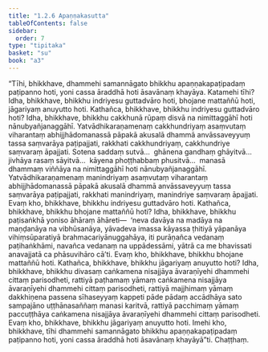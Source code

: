 ```yaml
---
title: "1.2.6 Apaṇṇakasutta"
tableOfContents: false
sidebar:
  order: 7
type: "tipitaka"
basket: "su"
book: "a3"
---
```



<DynamicBreadcrumb />

<Division number="16" book="a3">

<Paragraph number="68" book="a3">
“Tīhi, bhikkhave, dhammehi samannāgato bhikkhu apaṇṇakapaṭipadaṃ paṭipanno hoti, yoni cassa āraddhā hoti āsavānaṃ khayāya. Katamehi tīhi? Idha, bhikkhave, bhikkhu indriyesu guttadvāro hoti, bhojane mattaññū hoti, jāgariyaṃ anuyutto hoti.
</Paragraph>

<Paragraph number="69" book="a3">
Kathañca, bhikkhave, bhikkhu indriyesu guttadvāro hoti? Idha, bhikkhave, bhikkhu cakkhunā rūpaṃ disvā na nimittaggāhī hoti nānubyañjanaggāhī. Yatvādhikaraṇamenaṃ cakkhundriyaṃ asaṃvutaṃ viharantaṃ abhijjhādomanassā pāpakā akusalā dhammā anvāssaveyyuṃ tassa saṃvarāya paṭipajjati, rakkhati cakkhundriyaṃ, cakkhundriye saṃvaraṃ āpajjati. Sotena saddaṃ sutvā…  ghānena gandhaṃ ghāyitvā…  jivhāya rasaṃ sāyitvā…  kāyena phoṭṭhabbaṃ phusitvā…  manasā dhammaṃ viññāya na nimittaggāhī hoti nānubyañjanaggāhī. Yatvādhikaraṇamenaṃ manindriyaṃ asaṃvutaṃ viharantaṃ abhijjhādomanassā pāpakā akusalā dhammā anvāssaveyyuṃ tassa saṃvarāya paṭipajjati, rakkhati manindriyaṃ, manindriye saṃvaraṃ āpajjati. Evaṃ kho, bhikkhave, bhikkhu indriyesu guttadvāro hoti.
</Paragraph>

<Paragraph number="70" book="a3">
Kathañca, bhikkhave, bhikkhu bhojane mattaññū hoti? Idha, bhikkhave, bhikkhu paṭisaṅkhā yoniso āhāraṃ āhāreti—  ‘neva davāya na madāya na maṇḍanāya na vibhūsanāya, yāvadeva imassa kāyassa ṭhitiyā yāpanāya vihiṃsūparatiyā brahmacariyānuggahāya, iti purāṇañca vedanaṃ paṭihaṅkhāmi, navañca vedanaṃ na uppādessāmi, yātrā ca me bhavissati anavajjatā ca phāsuvihāro cā’ti. Evaṃ kho, bhikkhave, bhikkhu bhojane mattaññū hoti.
</Paragraph>

<Paragraph number="71" book="a3">
Kathañca, bhikkhave, bhikkhu jāgariyaṃ anuyutto hoti? Idha, bhikkhave, bhikkhu divasaṃ caṅkamena nisajjāya āvaraṇīyehi dhammehi cittaṃ parisodheti, rattiyā paṭhamaṃ yāmaṃ caṅkamena nisajjāya āvaraṇīyehi dhammehi cittaṃ parisodheti, rattiyā majjhimaṃ yāmaṃ dakkhiṇena passena sīhaseyyaṃ kappeti pāde pādaṃ accādhāya sato sampajāno uṭṭhānasaññaṃ manasi karitvā, rattiyā pacchimaṃ yāmaṃ paccuṭṭhāya caṅkamena nisajjāya āvaraṇīyehi dhammehi cittaṃ parisodheti. Evaṃ kho, bhikkhave, bhikkhu jāgariyaṃ anuyutto hoti. Imehi kho, bhikkhave, tīhi dhammehi samannāgato bhikkhu apaṇṇakapaṭipadaṃ paṭipanno hoti, yoni cassa āraddhā hoti āsavānaṃ khayāyā”ti.

</Paragraph>
</Division>

<Paragraph number="72" type="center" book="a3">
Chaṭṭhaṃ.
</Paragraph>